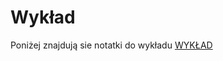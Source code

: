 # Wykład {.numbered}

Poniżej znajdują sie notatki do wykładu
[WYKŁAD](http://magierski.fizyka.pw.edu.pl/prezentacje/Mechanika%20kwantowa%20II.pdf)


</iframe>
